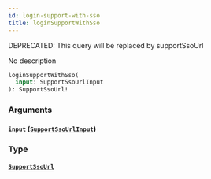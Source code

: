 ```yaml
---
id: login-support-with-sso
title: loginSupportWithSso
---
```


<span class="badge badge--warning">DEPRECATED: This query will be replaced by supportSsoUrl</span>

No description

```graphql
loginSupportWithSso(
  input: SupportSsoUrlInput
): SupportSsoUrl!

```

### Arguments

#### `input` ([`SupportSsoUrlInput`](/docs/graphql/inputs/support-sso-url-input))

### Type

#### [`SupportSsoUrl`](/docs/graphql/objects/support-sso-url)
